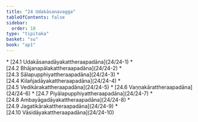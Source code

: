 ```yaml
---
title: "24 Udakāsanavagga"
tableOfContents: false
sidebar:
  order: 18
type: "tipitaka"
basket: "su"
book: "ap1"
---
```



<DynamicBreadcrumb />



<TableOfContents book="ap1" section="24">
* [24.1 Udakāsanadāyakattheraapadāna](24/24-1)
* [24.2 Bhājanapālakattheraapadāna](24/24-2)
* [24.3 Sālapupphiyattheraapadāna](24/24-3)
* [24.4 Kilañjadāyakattheraapadāna](24/24-4)
* [24.5 Vedikārakattheraapadāna](24/24-5)
* [24.6 Vaṇṇakārattheraapadāna](24/24-6)
* [24.7 Piyālapupphiyattheraapadāna](24/24-7)
* [24.8 Ambayāgadāyakattheraapadāna](24/24-8)
* [24.9 Jagatikārakattheraapadāna](24/24-9)
* [24.10 Vāsidāyakattheraapadāna](24/24-10)
</TableOfContents>